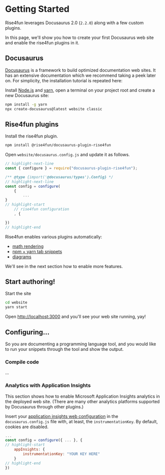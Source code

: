 # Getting Started

Rise4fun leverages Docusaurus 2.0 (`2.2.0`) along with a few custom plugins.

In this page, we'll show you how to create your first Docusaurus web site and
enable the rise4fun plugins in it.

## Docusaurus

[Docusaurus](https://docusaurus.io/) is a framework to build optimized documentation web sites.
It has an extensive documentation which we recommend taking a peek later on. For simplicity,
the installation tutorial is repeated here:

Install [Node.js](https://nodejs.org/en/download/) and [yarn](https://yarnpkg.com/), open a terminal on your project root
and create a new Docusaurus site:

```bash
npm install -g yarn
npx create-docusaurus@latest website classic
```

## Rise4fun plugins

Install the rise4fun plugin.

```bash npm2yarn
npm install @rise4fun/docusaurus-plugin-rise4fun
```

Open `website/docusaurus.config.js` and update it as follows.

```js title="website/docusaurus.config.js"
// highlight-next-line
const { configure } = require("docusaurus-plugin-rise4fun");

/** @type {import('@docusaurus/types').Config} */
// highlight-next-line
const config = configure(
    {
        ...
}
// highlight-start
    // rise4fun configuration
    , {

})
// highlight-end
```

Rise4fun enables various plugins automatically:

-   [math rendering](https://docusaurus.io/docs/markdown-features/math-equations)
-   [npm + yarn tab snippets](https://docusaurus.io/docs/markdown-features/code-blocks#npm2yarn-remark-plugin)
-   [diagrams](https://docusaurus.io/docs/markdown-features/diagrams)

We'll see in the next section how to enable more features.

## Start authoring!

Start the site

```bash
cd website
yarn start
```

Open [http://localhost:3000](http://localhost:3000) and you'll see your web site running, yay!

## Configuring...

So you are documenting a programming language tool, and you would like to run your snippets through the tool and show the output.

### Compile code

...

### Analytics with Application Insights

This section shows how to enable Microsoft Application Insights analytics in the deployed web site.
(There are many other analytics platforms supported by Docusaurus through other plugins.)

Insert your [application insights web configuration](https://github.com/microsoft/ApplicationInsights-JS#snippet-configuration-options) in the `docusaurus.config.js` file with, at least,
the `instrumentationKey`. By default, cookies are disabled.

```js title="website/docusaurus.config.js"
...
const config = configure({ ... }, {
// highlight-start
    appInsights: {
        instrumentationKey: "YOUR KEY HERE"
    }
// highlight-end
})
```
